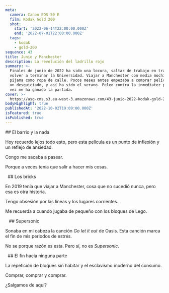 ```yaml
---
meta:
  camera: Canon EOS 50 E
  film: Kodak Gold 200
  shot:
    start: '2022-06-14T22:00:00.000Z'
    end: '2022-07-01T22:00:00.000Z'
  tags:
    - kodak
    - gold-200
sequence: 43
title: Junio y Manchester
description: La revolución del ladrillo rojo
summary: >-
  Finales de junio de 2022 ha sido una locura, saltar de trabajo en trabajo y
  volver a terminar la Universidad. Viajar a Manchester con media mochila y un
  pijama como ropa de calle. Pocos meses antes empezaba a comprar película como
  un desquiciado, y así ha sido el verano. Peleo contra la inmediatez pero esta
  vez me ha ganado la partida.
cover: >-
  https://asg-cms.s3.eu-west-3.amazonaws.com/43-junio-2022-kodak-gold-200/11.webp
bodyHighlight: true
publishedAt: '2022-10-02T19:09:00.000Z'
isFeatured: true
isPublished: true
---
```


<ContainerText size="lg">
  ## El barrio y la nada

  Hoy recuerdo lejos todo esto, pero esta película es un punto de inflexión y un reflejo de ansiedad.&#x20;

  Congo me sacaba a pasear.&#x20;

  Porque a veces tenía que salir a hacer mis cosas.
</ContainerText>

<Image url="https://asg-cms.s3.eu-west-3.amazonaws.com/43-junio-2022-kodak-gold-200/01.webp" />

<Image url="https://asg-cms.s3.eu-west-3.amazonaws.com/43-junio-2022-kodak-gold-200/03.webp" />

<ContainerText size="xl">
  ## Los bricks

  En 2019 tenía que viajar a Manchester, cosa que no sucedió nunca, pero esa es otra historia.&#x20;

  Tengo obsesión por las líneas y los lugares corrientes.&#x20;

  Me recuerda a cuando jugaba de pequeño con los bloques de Lego.
</ContainerText>

<Image url="https://asg-cms.s3.eu-west-3.amazonaws.com/43-junio-2022-kodak-gold-200/04.webp" />

<Image url="https://asg-cms.s3.eu-west-3.amazonaws.com/43-junio-2022-kodak-gold-200/05.webp" aspectRatio="4/5" />

<Image url="https://asg-cms.s3.eu-west-3.amazonaws.com/43-junio-2022-kodak-gold-200/06.webp" />

<ContainerText size="md">
  ## Supersonic

  Sonaba en mi cabeza la canción *Go let it out* de Oasis. Esta canción marca el fin de mis periodos de estrés.&#x20;

  No se porque razón es esta. Pero sí, no es *Supersonic*.
</ContainerText>

<Image url="https://asg-cms.s3.eu-west-3.amazonaws.com/43-junio-2022-kodak-gold-200/07.webp" />

<Image url="https://asg-cms.s3.eu-west-3.amazonaws.com/43-junio-2022-kodak-gold-200/08.webp" />

<ContainerText size="md">
  ## El fin hacia ninguna parte

  La repetición de bloques sin habitar y el esclavismo moderno del consumo.

  Comprar, comprar y comprar.

  ¿Salgamos de aquí?
</ContainerText>

<Image url="https://asg-cms.s3.eu-west-3.amazonaws.com/43-junio-2022-kodak-gold-200/09.webp" />

<Image url="https://asg-cms.s3.eu-west-3.amazonaws.com/43-junio-2022-kodak-gold-200/10.webp" />

<Image url="https://asg-cms.s3.eu-west-3.amazonaws.com/43-junio-2022-kodak-gold-200/11.webp" />

<Image url="https://asg-cms.s3.eu-west-3.amazonaws.com/43-junio-2022-kodak-gold-200/12.webp" />
